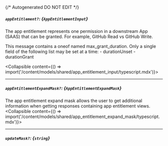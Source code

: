 {/* Autogenerated DO NOT EDIT  */}

##### `appEntitlement?`: *{`AppEntitlementInput`}*
The app entitlement represents one permission in a downstream App (SAAS) that can be granted. For example, GitHub Read vs GitHub Write.

This message contains a oneof named max_grant_duration. Only a single field of the following list may be set at a time:
  \- durationUnset
  \- durationGrant

<Collapsible content={() => import('/content/models/shared/app_entitlement_input/typescript.mdx')}>
</Collapsible>

---
##### `appEntitlementExpandMask?`: *{`AppEntitlementExpandMask`}*
The app entitlement expand mask allows the user to get additional information when getting responses containing app entitlement views.
<Collapsible content={() => import('/content/models/shared/app_entitlement_expand_mask/typescript.mdx')}>
</Collapsible>

---
##### `updateMask?`: *{`string`}*

